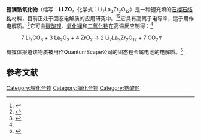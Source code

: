 {{short description|固态电解质材料}}
{{Chembox
|Section1={{Chembox Identifiers
| SMILES=[La+3].[La+3].[La+3].[Li+].[Li+].[Li+].[Li+].[Li+].[Li+].[Li+].[O-2].[O-2].[O-2].[O-2].[O-2].[O-2].[O-2].[O-2].[O-2].[O-2].[O-2].[O-2].[Zr+4].[Zr+4]
| StdInChI=1S/3La.7Li.12O.2Zr/q3*+3;7*+1;12*-2;2*+4
| StdInChIKey=SHSHVJZBGYRKOB-UHFFFAOYSA-N
|   CASNo = 960215-99-0
|   CASNo_Ref = {{cascite|correct|CAS}}
|   PubChem = 
 }}
|Section2={{Chembox Properties
|  Li=7 | La=3 | Zr=2 | O=12
|   Appearance = 
|   Density = 5.106 g·cm<sup>−3</sup><ref name=Junji>{{cite journal|last1=Awaka|first1=Junji|last2=Kijima|first2=Norihito|last3=Hayakawa|first3=Hiroshi|last4=Akimoto|first4=Junji|title=Synthesis and structure analysis of tetragonal Li<sub>7</sub>La<sub>3</sub>Zr<sub>2</sub>O<sub>12</sub> with the garnet-related type structure|journal=Journal of Solid State Chemistry|volume=182|issue=8|year=2009|pages=2046–2052|issn=00224596|doi=10.1016/j.jssc.2009.05.020}}</ref>
|   MeltingPt = 
 }}
}}
'''锂镧锆氧化物'''（缩写：'''LLZO'''，化学式：Li<sub>7</sub>La<sub>3</sub>Zr<sub>2</sub>O<sub>12</sub>）是一种锂充填的[[石榴石|石榴石结构]]材料，目前正处于固态电解质的应用研究中。<ref>{{Cite journal|last=Yeandel|first=Stephen R.|last2=Chapman|first2=Benjamin J.|last3=Slater|first3=Peter R.|last4=Goddard|first4=Pooja|date=2018-12-13|title=Structure and Lithium-Ion Dynamics in Fluoride-Doped Cubic Li7La3Zr2O12 (LLZO) Garnet for Li Solid-State Battery Applications|url=https://doi.org/10.1021/acs.jpcc.8b07704|journal=The Journal of Physical Chemistry C|volume=122|issue=49|pages=27811–27819|doi=10.1021/acs.jpcc.8b07704|issn=1932-7447}}</ref><ref>{{Cite journal|last=Tsai|first=Chih-Long|last2=Ma|first2=Qianli|last3=Dellen|first3=Christian|last4=Lobe|first4=Sandra|last5=Vondahlen|first5=Frank|last6=Windmüller|first6=Anna|last7=Grüner|first7=Daniel|last8=Zheng|first8=Hao|last9=Uhlenbruck|first9=Sven|last10=Finsterbusch|first10=Martin|last11=Tietz|first11=Frank|date=2018-12-18|title=A garnet structure-based all-solid-state Li battery without interface modification: resolving incompatibility issues on positive electrodes|url=https://pubs.rsc.org/en/content/articlelanding/2019/se/c8se00436f|journal=Sustainable Energy & Fuels|language=en|volume=3|issue=1|pages=280–291|doi=10.1039/C8SE00436F|issn=2398-4902|access-date=2020-12-12|archive-date=2022-03-19|archive-url=https://web.archive.org/web/20220319190231/https://pubs.rsc.org/en/content/articlelanding/2019/SE/C8SE00436F|dead-url=no}}</ref>它具有高离子电导率，适于用作电解质。<ref>{{Cite journal|last=Ramakumar|first=S.|last2=Deviannapoorani|first2=C.|last3=Dhivya|first3=L.|last4=Shankar|first4=Lakshmi S.|last5=Murugan|first5=Ramaswamy|date=2017-07-01|title=Lithium garnets: Synthesis, structure, Li+ conductivity, Li+ dynamics and applications|url=http://www.sciencedirect.com/science/article/pii/S0079642517300427|journal=Progress in Materials Science|language=en|volume=88|pages=325–411|doi=10.1016/j.pmatsci.2017.04.007|issn=0079-6425}}</ref>它可由[[碳酸锂|碳酸锂]]、[[氧化镧|氧化镧]]和[[二氧化锆|二氧化锆]]在高温反应制得：<ref name=Junji />
: 7 Li<sub>2</sub>CO<sub>3</sub> + 3 La<sub>2</sub>O<sub>3</sub> + 4 ZrO<sub>2</sub> → 2 Li<sub>7</sub>La<sub>3</sub>Zr<sub>2</sub>O<sub>12</sub> + 7 CO<sub>2</sub>↑

有媒体报道该物质被用作QuantumScape公司的固态锂金属电池的电解质。<ref>{{Cite web|title=This super energy dense battery could nearly double the range of electric vehicles|url=https://www.technologyreview.com/2020/12/08/1013357/quantumscape-vw-litihium-metal-battery/|access-date=2020-12-08|website=MIT Technology Review|language=en|first=James|last=Temple|date=2020-12-08|archive-date=2021-03-05|archive-url=https://web.archive.org/web/20210305231842/http://www.technologyreview.com/2020/12/08/1013357/quantumscape-vw-litihium-metal-battery/|dead-url=no}}</ref>

== 参考文献 ==
{{reflist}}
{{无机化合物小作品}}
[[Category:锂化合物|Category:锂化合物]]
[[Category:镧化合物|Category:镧化合物]]
[[Category:锆酸盐|Category:锆酸盐]]